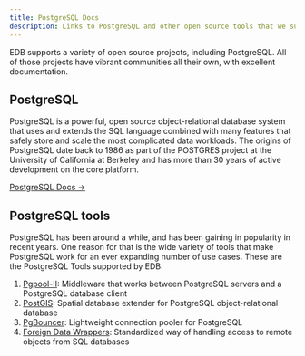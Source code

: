 ```yaml
---
title: PostgreSQL Docs
description: Links to PostgreSQL and other open source tools that we support.
---
```


EDB supports a variety of open source projects, including PostgreSQL. All of those projects have vibrant communities all their own, with excellent documentation.

## PostgreSQL

PostgreSQL is a powerful, open source object-relational database system that uses and extends the SQL language combined with many features that safely store and scale the most complicated data workloads. The origins of PostgreSQL date back to 1986 as part of the POSTGRES project at the University of California at Berkeley and has more than 30 years of active development on the core platform.

[PostgreSQL Docs &rarr;](https://www.postgresql.org/docs/)

## PostgreSQL tools

PostgreSQL has been around a while, and has been gaining in popularity in recent years. One reason for that is the wide variety of tools that make PostgreSQL work for an ever expanding number of use cases. These are the PostgreSQL Tools supported by EDB:

1. [Pgpool-II](https://www.pgpool.net/): Middleware that works between PostgreSQL servers and a PostgreSQL database client
2. [PostGIS](https://postgis.net/): Spatial database extender for PostgreSQL object-relational database
3. [PgBouncer](https://www.pgbouncer.org/): Lightweight connection pooler for PostgreSQL
4. [Foreign Data Wrappers](https://wiki.postgresql.org/wiki/Foreign_data_wrappers): Standardized way of handling access to remote objects from SQL databases
